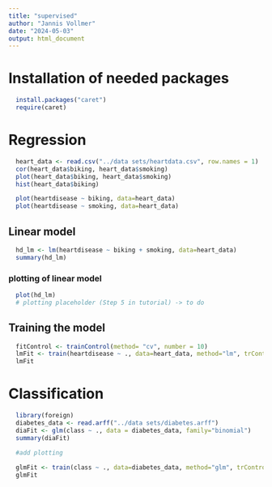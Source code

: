 ```yaml
---
title: "supervised"
author: "Jannis Vollmer"
date: "2024-05-03"
output: html_document
---
```


# Installation of needed packages
```r
  install.packages("caret")
  require(caret)
```

# Regression

```r
  heart_data <- read.csv("../data sets/heartdata.csv", row.names = 1)
  cor(heart_data$biking, heart_data$smoking)
  plot(heart_data$biking, heart_data$smoking)
  hist(heart_data$biking)
```

```r
  plot(heartdisease ~ biking, data=heart_data)
  plot(heartdisease ~ smoking, data=heart_data)
```

## Linear model
```r
  hd_lm <- lm(heartdisease ~ biking + smoking, data=heart_data)
  summary(hd_lm)
```

### plotting of linear model
```r
  plot(hd_lm)
  # plotting placeholder (Step 5 in tutorial) -> to do
```

## Training the model
```r
  fitControl <- trainControl(method= "cv", number = 10)
  lmFit <- train(heartdisease ~ ., data=heart_data, method="lm", trControl=fitControl, preProc=c("center", "scale"))
  lmFit
```

# Classification

```r
  library(foreign)
  diabetes_data <- read.arff("../data sets/diabetes.arff")
  diaFit <- glm(class ~ ., data = diabetes_data, family="binomial")
  summary(diaFit)
  
  #add plotting
```

```r
  glmFit <- train(class ~ ., data=diabetes_data, method="glm", trControl=fitControl, preProc=c("center", "scale"))
  glmFit
```
